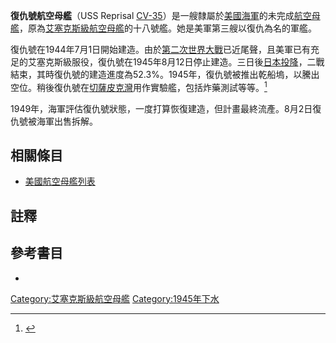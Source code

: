 {{noteTA
|G1=Military
|G2=Shipname
|G3=Aero
|G4=地名
}}
{{軍艦模板
|名稱= 復仇號 [[File:Flag_of_the_United_States.svg|30px]]<br />USS Reprisal CV-35
|圖片= [[File:USSReprisal.jpg|280px]]
|照片說明=布魯克林造船廠一觀，共有五艘航空母艦可見。左上方為復仇號及[[羅斯福號航空母艦_(CV-42)|羅斯福號]]龍骨，後者艦名當時仍為珊瑚海。右方兩艘則是建造中的[[奇爾沙治號航空母艦_(CV-33)|奇爾沙治號]]及[[奧里斯卡尼號航空母艦_(CV-34)|奧里斯卡尼號]]。右下則是服役不久的[[好人理查號航空母艦_(CV-31)|好人理查號]]。攝於1944年12月2日。
|艦種= [[航空母艦|航空母艦]]
|艦級= [[艾塞克斯級航空母艦|艾塞克斯級]] <br/>長艦體艾塞克斯級
|製造= [[布魯克林造船廠|布魯克林造船廠]]
|動工= 1944年7月1日
|下水= 1945年
|服役= 從未
|退役= 
|結局= 1949年8月2日出售拆解 
|除籍=
|擁有國= {{USA}} 
|標準= 一般：27,500噸<br/>作戰：33,400噸
|滿載= 36,380噸
|長度= 整體：888呎<br/>水線：820呎
|闊度= 整體：147.6呎<br/>水線：93呎
|吃水= 一般：25呎11.75吋<br/>滿載：27呎5.75吋 
|其它= 模版參考來源：<ref>{{Harvnb|Friedman|1983|p=394}}艾塞克斯艦級配置。由於各艘艾塞克斯級服役期間曾多次改建或改變用途，數據僅以設計及建造時為準。</ref>}}

'''復仇號航空母艦'''（USS Reprisal [[美國海軍艦體編號|CV-35]]）是一艘隸屬於[[美國海軍|美國海軍]]的未完成[[航空母艦|航空母艦]]，原為[[艾塞克斯級航空母艦|艾塞克斯級航空母艦]]的十八號艦。她是美軍第三艘以復仇為名的軍艦。

復仇號在1944年7月1日開始建造。由於[[第二次世界大戰|第二次世界大戰]]已近尾聲，且美軍已有充足的艾塞克斯級服役，復仇號在1945年8月12日停止建造。三日後[[日本投降|日本投降]]，二戰結束，其時復仇號的建造進度為52.3%。1945年，復仇號被推出乾船塢，以騰出空位。稍後復仇號在[[切薩皮克灣|切薩皮克灣]]用作實驗艦，包括炸藥測試等等。<ref>{{Cite web |url=http://www.hazegray.org/danfs/carriers/cv35.htm |title=美國海軍軍艦字典（DANFS）簡介 |access-date=2009-07-30 |archive-date=2020-01-20 |archive-url=https://web.archive.org/web/20200120193021/http://www.hazegray.org/danfs/carriers/cv35.htm }}</ref>

1949年，海軍評估復仇號狀態，一度打算恢復建造，但計畫最終流產。8月2日復仇號被海軍出售拆解。

== 相關條目 ==
* [[美國航空母艦列表|美國航空母艦列表]]
== 註釋 ==
{{reflist|group=A}}
{{reflist|2}}
{{Refbegin}}
== 參考書目 ==
{{海军主题}}

*{{Citation
|last = Friedman
|first = Norman
|author-link = 
|year = 1983
|title = U.S. Aircraft Carriers: An Illustrated Design History
|language = en
|publication-place = Annapolis, Maryland
|publisher = Naval Institute Press
|isbn = 0-87021-739-9}}

{{艾塞克斯級航空母艦}}
{{美國航空母艦}}

{{DEFAULTSORT:Reprisal}}
[[Category:艾塞克斯級航空母艦|Category:艾塞克斯級航空母艦]]
[[Category:1945年下水|Category:1945年下水]]